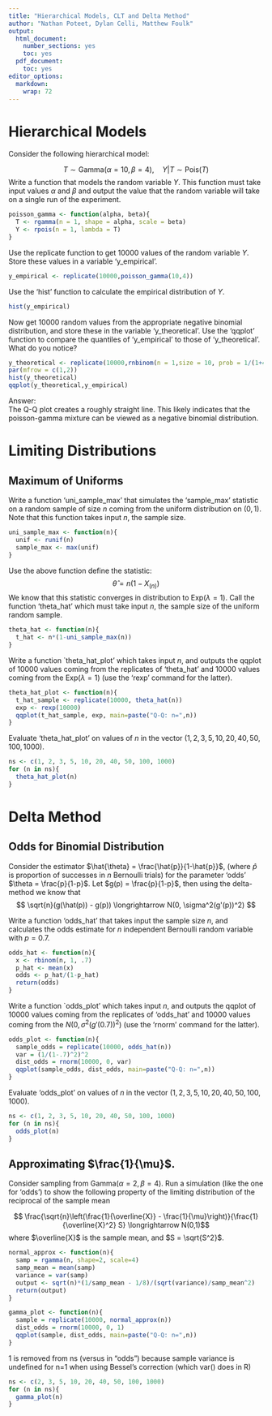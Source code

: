 ```yaml
---
title: "Hierarchical Models, CLT and Delta Method"
author: "Nathan Poteet, Dylan Celli, Matthew Foulk"
output:
  html_document:
    number_sections: yes    
    toc: yes
  pdf_document:
    toc: yes
editor_options: 
  markdown: 
    wrap: 72
---
```


# Hierarchical Models

Consider the following hierarchical model:

$$ T \sim \text{Gamma}(\alpha = 10, \beta = 4), \quad Y|T \sim \text{Pois}(T)$$
Write a function that models the random variable $Y$. This function must
take input values $\alpha$ and $\beta$ and output the value that the
random variable will take on a single run of the experiment.

```r
poisson_gamma <- function(alpha, beta){
  T <- rgamma(n = 1, shape = alpha, scale = beta)
  Y <- rpois(n = 1, lambda = T)
}
```

Use the replicate function to get 10000 values of the random variable
$Y$. Store these values in a variable 'y_empirical'.

```r
y_empirical <- replicate(10000,poisson_gamma(10,4))
```

Use the 'hist' function to calculate the empirical distribution of $Y$.

```r
hist(y_empirical)
```

Now get 10000 random values from the appropriate negative binomial
distribution, and store these in the variable 'y_theoretical'. Use the
'qqplot' function to compare the quantiles of 'y_empirical' to those of
'y_theoretical'. What do you notice?

```r
y_theoretical <- replicate(10000,rnbinom(n = 1,size = 10, prob = 1/(1+4))) 
par(mfrow = c(1,2))
hist(y_theoretical)
qqplot(y_theoretical,y_empirical)
```
Answer:  
The Q-Q plot creates a roughly straight line. This likely indicates that the poisson-gamma mixture can be viewed as a negative binomial distribution.

# Limiting Distributions

## Maximum of Uniforms

Write a function 'uni_sample_max' that simulates the 'sample_max'
statistic on a random sample of size $n$ coming from the uniform
distribution on $(0, 1)$. Note that this function takes input $n$, the
sample size.

```r
uni_sample_max <- function(n){
  unif <- runif(n)
  sample_max <- max(unif)
}
```

Use the above function define the statistic:
$$ \hat{\theta} = n(1-X_{(n)}) $$ We know that this statistic converges
in distribution to $\text{Exp}(\lambda = 1)$. Call the function
'theta_hat' which must take input $n$, the sample size of the uniform
random sample.

```r
theta_hat <- function(n){
  t_hat <- n*(1-uni_sample_max(n))
}
```

Write a function \`theta_hat_plot' which takes input $n$, and outputs
the qqplot of 10000 values coming from the replicates of 'theta_hat' and
10000 values coming from the $\text{Exp}(\lambda = 1)$ (use the 'rexp'
command for the latter).

```r
theta_hat_plot <- function(n){
  t_hat_sample <- replicate(10000, theta_hat(n))
  exp <- rexp(10000)
  qqplot(t_hat_sample, exp, main=paste("Q-Q: n=",n))
}
```

Evaluate 'theta_hat_plot' on values of $n$ in the vector
$(1, 2, 3, 5, 10, 20, 40, 50, 100, 1000)$.

```r
ns <- c(1, 2, 3, 5, 10, 20, 40, 50, 100, 1000)
for (n in ns){
  theta_hat_plot(n)
}

```

# Delta Method

## Odds for Binomial Distribution

Consider the estimator $\hat{\theta} = \frac{\hat{p}}{1-\hat{p}}$,
(where $\hat{p}$ is proportion of successes in $n$ Bernoulli trials) for
the parameter 'odds' $\theta = \frac{p}{1-p}$. Let
$g(p) = \frac{p}{1-p}$, then using the delta-method we know that
$$ \sqrt{n}(g(\hat(p)) - g(p)) \longrightarrow N(0, \sigma^2(g'(p))^2) $$

Write a function 'odds_hat' that takes input the sample size $n$, and
calculates the odds estimate for $n$ independent Bernoulli random
variable with $p=0.7$.

```r
odds_hat <- function(n){
  x <- rbinom(n, 1, .7)
  p_hat <- mean(x)
  odds <- p_hat/(1-p_hat)
  return(odds)
}

```

Write a function \`odds_plot' which takes input $n$, and outputs the
qqplot of 10000 values coming from the replicates of 'odds_hat' and
10000 values coming from the $N(0, \sigma^2(g'(0.7))^2)$ (use the
'rnorm' command for the latter).

```r
odds_plot <- function(n){
  sample_odds = replicate(10000, odds_hat(n))
  var = (1/(1-.7)^2)^2
  dist_odds = rnorm(10000, 0, var)
  qqplot(sample_odds, dist_odds, main=paste("Q-Q: n=",n))
}

```

Evaluate 'odds_plot' on values of $n$ in the vector
$(1, 2, 3, 5, 10, 20, 40, 50, 100, 1000)$.

```r
ns <- c(1, 2, 3, 5, 10, 20, 40, 50, 100, 1000)
for (n in ns){
  odds_plot(n)
}

```

## Approximating $\frac{1}{\mu}$.

Consider sampling from $\text{Gamma}(\alpha =2, \beta = 4)$. Run a
simulation (like the one for 'odds') to show the following property of
the limiting distribution of the reciprocal of the sample mean

$$ \frac{\sqrt{n}\left(\frac{1}{\overline{X}} - \frac{1}{\mu}\right)}{\frac{1}{\overline{X}^2} S} \longrightarrow N(0,1)$$
where $\overline{X}$ is the sample mean, and $S = \sqrt{S^2}$.

```r
normal_approx <- function(n){
  samp = rgamma(n, shape=2, scale=4)
  samp_mean = mean(samp)
  variance = var(samp)
  output <- sqrt(n)*(1/samp_mean - 1/8)/(sqrt(variance)/samp_mean^2)
  return(output)
}

```

```r
gamma_plot <- function(n){
  sample = replicate(10000, normal_approx(n))
  dist_odds = rnorm(10000, 0, 1)
  qqplot(sample, dist_odds, main=paste("Q-Q: n=",n))
}
```

1 is removed from ns (versus in "odds") because sample variance is undefined for
n=1 when using Bessel's correction (which var() does in R)
```r
ns <- c(2, 3, 5, 10, 20, 40, 50, 100, 1000)
for (n in ns){
  gamma_plot(n)
}

```

